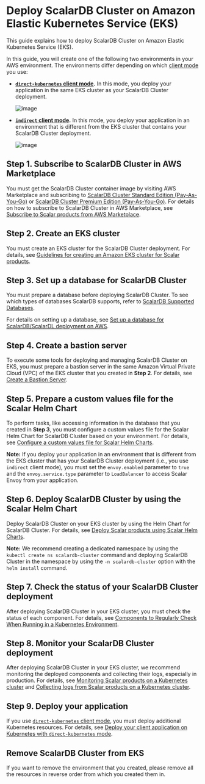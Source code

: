 # Deploy ScalarDB Cluster on Amazon Elastic Kubernetes Service (EKS)

This guide explains how to deploy ScalarDB Cluster on Amazon Elastic Kubernetes Service (EKS).

In this guide, you will create one of the following two environments in your AWS environment. The environments differ depending on which [client mode](https://github.com/scalar-labs/scalardb-cluster/blob/main/docs/developer-guide-for-scalardb-cluster-with-java-api.md#client-modes) you use:

* **[`direct-kubernetes` client mode](https://github.com/scalar-labs/scalardb-cluster/blob/main/docs/developer-guide-for-scalardb-cluster-with-java-api.md#direct-kubernetes-client-mode).** In this mode, you deploy your application in the same EKS cluster as your ScalarDB Cluster deployment.

  ![image](images/png/EKS_ScalarDB_Cluster_Direct_Kubernetes_Mode.drawio.png)  

* **[`indirect` client mode](https://github.com/scalar-labs/scalardb-cluster/blob/main/docs/developer-guide-for-scalardb-cluster-with-java-api.md#indirect-client-mode).** In this mode, you deploy your application in an environment that is different from the EKS cluster that contains your ScalarDB Cluster deployment.

  ![image](images/png/EKS_ScalarDB_Cluster_Indirect_Mode.drawio.png)

## Step 1. Subscribe to ScalarDB Cluster in AWS Marketplace

You must get the ScalarDB Cluster container image by visiting AWS Marketplace and subscribing to [ScalarDB Cluster Standard Edition (Pay-As-You-Go)](https://aws.amazon.com/marketplace/pp/prodview-jx6qxatkxuwm4) or [ScalarDB Cluster Premium Edition (Pay-As-You-Go)](https://aws.amazon.com/marketplace/pp/prodview-djqw3zk6dwyk6). For details on how to subscribe to ScalarDB Cluster in AWS Marketplace, see [Subscribe to Scalar products from AWS Marketplace](AwsMarketplaceGuide.mdx#subscribe-to-scalar-products-from-aws-marketplace).

## Step 2. Create an EKS cluster

You must create an EKS cluster for the ScalarDB Cluster deployment. For details, see [Guidelines for creating an Amazon EKS cluster for Scalar products](CreateEKSClusterForScalarProducts.mdx).

## Step 3. Set up a database for ScalarDB Cluster

You must prepare a database before deploying ScalarDB Cluster. To see which types of databases ScalarDB supports, refer to [ScalarDB Supported Databases](https://github.com/scalar-labs/scalardb/blob/master/docs/scalardb-supported-databases.md).

For details on setting up a database, see [Set up a database for ScalarDB/ScalarDL deployment on AWS](SetupDatabaseForAWS.mdx).

## Step 4. Create a bastion server

To execute some tools for deploying and managing ScalarDB Cluster on EKS, you must prepare a bastion server in the same Amazon Virtual Private Cloud (VPC) of the EKS cluster that you created in **Step 2**. For details, see [Create a Bastion Server](CreateBastionServer.mdx).

## Step 5. Prepare a custom values file for the Scalar Helm Chart

To perform tasks, like accessing information in the database that you created in **Step 3**, you must configure a custom values file for the Scalar Helm Chart for ScalarDB Cluster based on your environment. For details, see [Configure a custom values file for Scalar Helm Charts](https://github.com/scalar-labs/helm-charts/blob/main/docs/configure-custom-values-file.md).

**Note:** If you deploy your application in an environment that is different from the EKS cluster that has your ScalarDB Cluster deployment (i.e., you use `indirect` client mode), you must set the `envoy.enabled` parameter to `true` and the `envoy.service.type` parameter to `LoadBalancer` to access Scalar Envoy from your application.

## Step 6. Deploy ScalarDB Cluster by using the Scalar Helm Chart

Deploy ScalarDB Cluster on your EKS cluster by using the Helm Chart for ScalarDB Cluster. For details, see [Deploy Scalar products using Scalar Helm Charts](https://github.com/scalar-labs/helm-charts/blob/main/docs/how-to-deploy-scalar-products.md).

**Note:** We recommend creating a dedicated namespace by using the `kubectl create ns scalardb-cluster` command and deploying ScalarDB Cluster in the namespace by using the `-n scalardb-cluster` option with the `helm install` command.

## Step 7. Check the status of your ScalarDB Cluster deployment

After deploying ScalarDB Cluster in your EKS cluster, you must check the status of each component. For details, see [Components to Regularly Check When Running in a Kubernetes Environment](RegularCheck.mdx).

## Step 8. Monitor your ScalarDB Cluster deployment

After deploying ScalarDB Cluster in your EKS cluster, we recommend monitoring the deployed components and collecting their logs, especially in production. For details, see [Monitoring Scalar products on a Kubernetes cluster](K8sMonitorGuide.mdx) and [Collecting logs from Scalar products on a Kubernetes cluster](K8sLogCollectionGuide.mdx).

## Step 9. Deploy your application

If you use [`direct-kubernetes` client mode](https://github.com/scalar-labs/scalardb-cluster/blob/main/docs/developer-guide-for-scalardb-cluster-with-java-api.md#direct-kubernetes-client-mode), you must deploy additional Kubernetes resources. For details, see [Deploy your client application on Kubernetes with `direct-kubernetes` mode](https://github.com/scalar-labs/helm-charts/blob/main/docs/how-to-deploy-scalardb-cluster.md#deploy-your-client-application-on-kubernetes-with-direct-kubernetes-mode).

## Remove ScalarDB Cluster from EKS

If you want to remove the environment that you created, please remove all the resources in reverse order from which you created them in.
